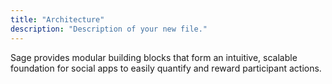 ```yaml
---
title: "Architecture"
description: "Description of your new file."
---
```


Sage provides modular building blocks that form an intuitive, scalable foundation for social apps to easily quantify and reward participant actions.